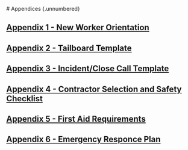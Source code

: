  # Appendices {.unnumbered}

## [Appendix 1 - New Worker Orientation](https://github.com/NewGraphEnvironment/hsp/tree/master/data/form_templates/new_worker_orientation_checklist.pdf) {#new-worker .unnumbered}

## [Appendix 2 - Tailboard Template](https://github.com/NewGraphEnvironment/hsp/tree/master/data/form_templates/tailboard_template.pdf) {#tailboard .unnumbered}

## [Appendix 3 - Incident/Close Call Template](https://github.com/NewGraphEnvironment/hsp/tree/master/data/form_templates/incident_close_call_form.pdf) {#incident .unnumbered}

## [Appendix 4 - Contractor Selection and Safety Checklist](https://github.com/NewGraphEnvironment/hsp/tree/master/data/form_templates/contractor_selection_safety_checklist.pdf) {#contractor .unnumbered}

## [Appendix 5 - First Aid Requirements](https://github.com/NewGraphEnvironment/hsp/tree/master/data/form_templates/first_aid_requirements.pdf) {#firstaid .unnumbered}

## [Appendix 6 - Emergency Responce Plan](https://github.com/NewGraphEnvironment/hsp/blob/master/data/form_templates/ERP_template.pdf) {#ERP .unnumbered}

 

